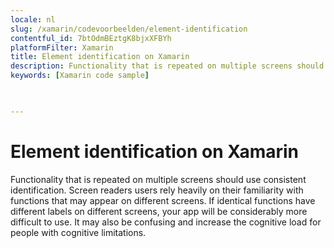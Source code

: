 ```yaml
---
locale: nl
slug: /xamarin/codevoorbeelden/element-identification
contentful_id: 7btOdmBEztgK8bjxXFBYh
platformFilter: Xamarin
title: Element identification on Xamarin
description: Functionality that is repeated on multiple screens should use consistent identification.
keywords: [Xamarin code sample]


	
---
```


# Element identification on Xamarin

Functionality that is repeated on multiple screens should use consistent identification. Screen readers users rely heavily on their familiarity with functions that may appear on different screens. If identical functions have different labels on different screens, your app will be considerably more difficult to use. It may also be confusing and increase the cognitive load for people with cognitive limitations.

<CodeSample id="element-identification" locale="nl" platform="xamarin"/>